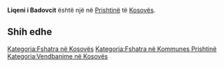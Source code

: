 {{Fshat në 
 | Emri                = Liqeni i Badovcit
 | EmriAlt                = 
 | NAME_SHORT_FORM=      
 | NAME_GENERIC=      Liqeni
 | NAME_SORT_NAME_RO=      LIQENIIBADOVCIT
 | FULL_NAME_RO = Liqeni i Badovcit
 | FULL_NAME_ND_RO=Liqeni i Badovcit
 | SORT_NAME_RG=BADOVCIT LIQENII
 | FULL_NAME_RG=Badovcit, Liqeni i
 | FULL_NAME_ND_RG=Badovcit, Liqeni i
 | SRP_NAME_SHORT_FORM=      
 | SRP_NAME_GENERIC=      
 | SRP_NAME_SORT_NAME_RO=      
 | SRP_FULL_NAME_RO = 
 | SRP_FULL_NAME_ND_RO=
 | SRP_SORT_NAME_RG=
 | SRP_FULL_NAME_RG=
 | SRP_FULL_NAME_ND_RG=
 | Emri (Rasa dhanore) = 
 | Figura              = 
 | Shteti              = Kosovo
 | Komuna              = Prishtinë
 | Kodi postar         = 
 | Sipërfaqja          = 

 | Popullsia           = 

 | Regj. i popullsisë  = 
 | Dend. e popullsisë  = 
 | Faqja zyrtare       = 
 <!--- Koordinatat ----> 
 | Gjerësia            = 42.6275
 | Gjatësia            = 21.246389
 | Lartësia            = 
}}
'''Liqeni i Badovcit''' është një [[]] në [[Prishtinë]] të [[Kosovës]].

<!-- == Gjeografia == -->
<!-- == Historia == -->
<!-- == Demografia == -->
== Shih edhe ==
{{Komuna Prishtinë}}
{{Kosovo-Administrata-Cung}}

[[Kategoria:Fshatra në Kosovës]]
[[Kategoria:Fshatra në Kommunes Prishtinë]]
[[Kategoria:Vendbanime në Kosovës]]